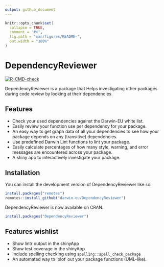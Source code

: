 ```yaml
---
output: github_document
---
```


<!-- README.md is generated from README.Rmd. Please edit that file -->

```r
knitr::opts_chunk$set(
  collapse = TRUE,
  comment = "#>",
  fig.path = "man/figures/README-",
  out.width = "100%"
)
```

# DependencyReviewer

<!-- badges: start -->
[![R-CMD-check](https://github.com/darwin-eu/DependencyReviewer/actions/workflows/R-CMD-check.yaml/badge.svg)](https://github.com/darwin-eu/DependencyReviewer/actions/workflows/R-CMD-check.yaml)
<!-- badges: end -->

DependencyReviewer is a package that Helps investigating other packages during code review by looking at their dependencies.

## Features
- Check your used dependencies against the Darwin-EU white list.
- Easily review your function use per dependency for your package.
- An easy way to get graph data of all your dependencies to see how your package depends on any (transitive) dependencies.
- Use predefined Darwin Lint functions to lint your package.
- Easily calculate percentages of how many style, warning, and error messages are encountered across your package.
- A shiny app to interactively investigate your package.

## Installation <a name="Installation"></a>

You can install the development version of DependencyReviewer like so:
```r
install.packages("remotes")
remotes::install_github("darwin-eu/DependencyReviewer")
```

DependencyReviewer is now available on CRAN.
```r
install.packages("DependencyReviewer")
```

## Features wishlist
- Show lintr output in the shinyApp
- Show test coverage in the shinyApp
- Include spelling checking using `spelling::spell_check_package`
- An automated way to 'plot' out your package functions (UML-like).
